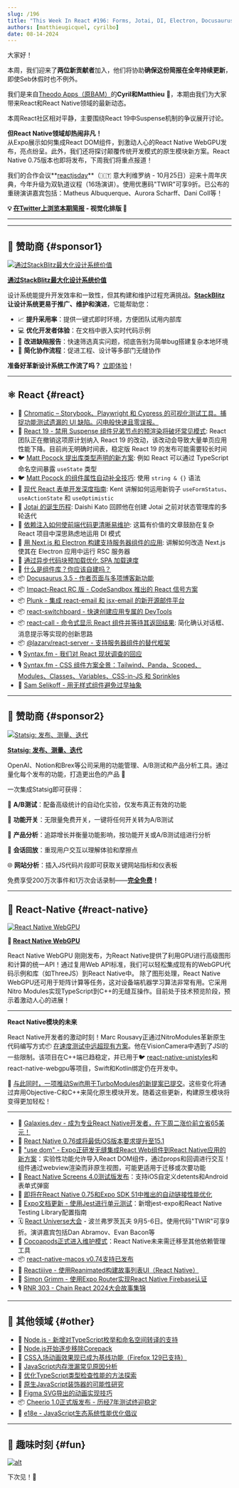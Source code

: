```yaml
---
slug: /196
title: "This Week In React #196: Forms, Jotai, DI, Electron, Docusaurus, Signals, Plunk, React-Server, Switchboard, React-Call, RN WebGPU, Nitro Modules, use dom, macOS, Screens, Autolinking, Cocoapods, Corepack, Node.js, TypeScript..."
authors: [matthieugicquel, cyrilbo]
date: 08-14-2024
---
```


大家好！

本周，我们迎来了**两位新贡献者**加入，他们将协助**确保这份简报在全年持续更新**，即使Seb休假时也不例外。

我们是来自[Theodo Apps（原BAM）](https://apps.theodo.com/en?utm_source=thisweekinreact)的**Cyril和Matthieu** 👋，本期由我们为大家带来React和React Native领域的最新动态。

本周React社区相对平静，主要围绕React 19中Suspense机制的争议展开讨论。

**但React Native领域却热闹非凡！**\
从Expo展示如何集成React DOM组件，到激动人心的React Native WebGPU发布，亮点纷呈。此外，我们还将探讨颠覆传统开发模式的原生模块新方案。React Native 0.75版本也即将发布，下周我们将重点报道！

我们的合作会议**[reactjsday](https://2024.reactjsday.it/?utm_source=thisweekinreact)**（🇮🇹 意大利维罗纳 - 10月25日）迎来十周年庆典，今年升级为双轨道议程（16场演讲）。使用优惠码"TWIR"可享9折。已公布的重磅演讲嘉宾包括：Matheus Albuquerque、Aurora Scharff、Dani Coll等！

<!-- truncate -->

**💡 [在Twitter上浏览本期简报](https://slo.im/thread) - 视觉化排版 🎨**

---


<Support />

---

## 💸 赞助商 {#sponsor1}

[![通过StackBlitz最大化设计系统价值](/emails/issues/196/StackBlitz.jpg)](https://stackblitz.com/design-systems?utm_source=twir&utm_medium=primary)

**[通过StackBlitz最大化设计系统价值](https://stackblitz.com/design-systems?utm_source=twir&utm_medium=primary)**

设计系统能提升开发效率和一致性，但其构建和维护过程充满挑战。[**StackBlitz**](https://stackblitz.com/) **让设计系统更易于推广、维护和演进**，它能帮助您：

- 📈 **提升采用率**：提供一键式即时环境，方便团队试用内部库
- 💻 **优化开发者体验**：在文档中嵌入实时代码示例
- 🐛 **改进缺陷报告**：快速筛选真实问题，彻底告别为简单bug搭建复杂本地环境
- 🤝 **简化协作流程**：促进工程、设计等多部门无缝协作

**准备好革新设计系统工作流了吗？** [立即体验](https://stackblitz.com/design-systems)！

---

## ⚛️ React {#react}

- 💸 [Chromatic – Storybook、Playwright 和 Cypress 的可视化测试工具。捕捉功能测试遗漏的 UI 缺陷。闪电般快速且零误报。](https://www.chromatic.com/features/visual-test?utm_source=thisweekinreact&utm_medium=quick_link&utm_campaign=q3_2024)
- 👀 [React 19 - 禁用 Suspense 组件兄弟节点的预渲染将破坏常见模式](https://github.com/facebook/react/issues/29898): React 团队正在撤销这项原计划纳入 React 19 的改动，该改动会导致大量单页应用性能下降。目前尚无明确时间表，稳定版 React 19 的发布可能需要较长时间
- 🐦 [Matt Pocock 提出库类型声明的新方案](https://x.com/mattpocockuk/status/1821124980043636841): 例如 React 可以通过 TypeScript 命名空间暴露 `useState` 类型
- 🐦 [Matt Pocock 的组件属性自动补全技巧](https://x.com/mattpocockuk/status/1821926395380986219): 使用 `string & {}` 语法
- 📜 [现代 React 表单开发深度指南](https://www.epicreact.dev/react-forms): Kent 讲解如何运用新钩子 `useFormStatus`、`useActionState` 和 `useOptimistic`
- 📜 [Jotai 的诞生历程](https://blog.axlight.com/posts/how-jotai-was-born/): Daishi Kato 回顾他在创建 Jotai 之前对状态管理库的多轮迭代
- 📜 [依赖注入如何使前端代码更清晰易维护](https://codedrivendevelopment.com/posts/dependency-injection-in-react): 这篇有价值的文章鼓励在复杂 React 项目中深思熟虑地运用 DI 模式
- 📜 [用 Next.js 和 Electron 构建支持服务器组件的应用](https://www.saybackend.com/blog/03-electron-nextjs-ssr): 讲解如何改造 Next.js 使其在 Electron 应用中运行 RSC 服务器
- 📜 [通过异步代码块预加载优化 SPA 加载速度](https://mmazzarolo.com/blog/2024-08-13-async-chunk-preloading-on-load/)
- 📜 [什么是组件库？你应该自建吗？](https://component-odyssey.com/articles/10-what-is-a-library-should-you-build-your-own)
- 📦 [Docusaurus 3.5 - 作者页面与多项博客新功能](https://docusaurus.io/blog/releases/3.5)
- 📦 [Impact-React RC 版 - CodeSandbox 推出的 React 信号方案](https://impact-react.dev)
- 📦 [Plunk - 集成 react-email 和 jsx-email 的新开源邮件平台](https://www.useplunk.com/)
- 📦 [react-switchboard - 快速创建应用专属的 DevTools](https://github.com/coryhouse/react-switchboard)
- 📦 [react-call - 命令式显示 React 组件并等待其返回结果](https://github.com/desko27/react-call): 简化确认对话框、消息提示等实现的创新思路
- 📦 [@lazarv/react-server - 支持服务器组件的替代框架](https://react-server.dev/)
- 🎙️ [Syntax.fm - 我们对 React 现状调查的回应](https://syntax.fm/show/805/we-react-to-state-of-react-survey)
- 🎙️ [Syntax.fm - CSS 组件方案全景：Tailwind、Panda、Scoped、Modules、Classes、Variables、CSS-in-JS 和 Sprinkles](https://syntax.fm/show/807/css-components-tailwind-panda-scoped-modules-classes-variables-css-in-js-and-sprinkles)
- 🎥 [Sam Selikoff - 用无样式组件避免过早抽象](https://www.youtube.com/watch?v=9iJK-Vl6PhE)

<SubscribeFormEmbed placement="middle" />

---

## 💸 赞助商 {#sponsor2}

[![Statsig: 发布、测量、迭代](/emails/issues/196/statsig.jpg)](https://statsig.com/?utm_campaign=this-week-in-react&utm_source=sponsorships&utm_medium=email&utm_content=website)

**[Statsig: 发布、测量、迭代](https://statsig.com/?utm_campaign=this-week-in-react&utm_source=sponsorships&utm_medium=email&utm_content=website)**

OpenAI、Notion和Brex等公司采用的功能管理、A/B测试和产品分析工具。通过量化每个发布的功能，打造更出色的产品 🚀

一次集成Statsig即可获得：

🧪 **A/B测试**：配备高级统计的自动化实验，仅发布真正有效的功能

🚩 **功能开关**：无限量免费开关，一键将任何开关转为A/B测试

🥇 **产品分析**：追踪增长并衡量功能影响，按功能开关或A/B测试组进行分析

🎥 **会话回放**：重现用户交互以理解体验和摩擦点

🌐 **网站分析**：插入JS代码片段即可获取关键网站指标和仪表板

免费享受200万次事件和1万次会话录制——[**完全免费**](https://statsig.com/?utm_campaign=this-week-in-react&utm_source=sponsorships&utm_medium=email&utm_content=website)**！**

---

## 📱 React-Native {#react-native}

[![React Native WebGPU](/emails/issues/196/rn-webgpu.jpg)](https://www.youtube.com/watch?v=i-DGY98cTjk)

**🎥 [React Native WebGPU](https://www.youtube.com/watch?v=i-DGY98cTjk)**

React Native WebGPU 刚刚发布，为React Native提供了利用GPU进行高级图形和计算的统一API！通过复用Web API标准，我们可以轻松集成现有的WebGPU代码示例和库（如ThreeJS）到React Native中。
除了图形处理，React Native WebGPU还可用于矩阵计算等任务，这对设备端机器学习算法非常有用。它采用Nitro Modules实现TypeScript到C++的无缝互操作。目前处于技术预览阶段，预示着激动人心的进展！

---

**React Native模块的未来**

React Native开发者的激动时刻！Marc Rousavy正通过NitroModules革新原生代码编写方式📦 [在速度测试中远超现有方案](https://github.com/mrousavy/NitroBenchmarks)。他在VisionCamera中遇到了JSI的一些限制。该项目在C++端已趋稳定，并已用于🐦 [react-native-unistyles](https://x.com/jpudysz/status/1822541758137303233)和react-native-webgpu等项目，Swift和Kotlin绑定仍在开发中。

👀 [与此同时，一项推动Swift用于TurboModules的新提案已提交](https://github.com/okwasniewski/discussions-and-proposals/blob/22edd2c7853aaf2ee654b57f4521e43d668103fb/proposals/0000-swift-turbo-modules.md)。这些变化将通过弃用Objective-C和C++来简化原生模块开发。随着这些更新，构建原生模块将变得更加轻松！

---

- 💸 [Galaxies.dev - 成为专业React Native开发者，在下周二涨价前立省65美元！](https://galaxies.dev/subscription?utm_campaign=announcement&utm_medium=price-updates&utm_source=thisweekinreact.com)
- 👀 [React Native 0.76或将最低iOS版本要求提升至15.1](https://github.com/react-native-community/discussions-and-proposals/discussions/812)
- 👀 ["use dom" - Expo正研发无缝集成React Web组件到React Native应用的新方案](https://docs.expo.dev/guides/dom-components/)：实验性功能允许导入React DOM组件，通过props和回调进行交互！组件通过webview渲染而非原生视图，可能更适用于迁移或次要功能
- 👀 [React Native Screens 4.0测试版发布](https://github.com/software-mansion/react-native-screens/releases/tag/4.0.0-beta.0)：支持iOS自定义detents和Android表单式弹窗
- 👀 [即将在React Native 0.75和Expo SDK 51中推出的自动链接性能优化](https://github.com/react-native-community/discussions-and-proposals/discussions/814)
- 📖 [Expo文档更新 - 使用Jest进行单元测试](https://docs.expo.dev/develop/unit-testing/)：新增jest-expo和React Native Testing Library配置指南
- 🗓️ [React Universe大会](https://www.reactuniverseconf.com/?utm_source=thisweekinreact) - 波兰弗罗茨瓦夫 9月5-6日。使用代码"TWIR"可享9折。演讲嘉宾包括Dan Abramov、Evan Bacon等
- 📜 [Cocoapods正式进入维护模式](https://blog.cocoapods.org/CocoaPods-Support-Plans/)：React Native未来需迁移至其他依赖管理工具
- 📦 [react-native-macos v0.74支持已发布](https://github.com/microsoft/react-native-macos/releases/tag/v0.74.1)
- 🎥 [Reactiiive - 使用Reanimated构建故事列表UI（React Native）](https://www.youtube.com/watch?v=NNRym_f8JsA)
- 🎥 [Simon Grimm - 使用Expo Router实现React Native Firebase认证](https://www.youtube.com/watch?v=BsOik6ycGqk)
- 🎙️ [RNR 303 - Chain React 2024大会故事集锦](https://www.reactnativeradio.com/episodes/rnr-303-stories-from-chain-react-2024)

---

## 🔀 其他领域 {#other}

- 👀 [Node.js - 新增对TypeScript枚举和命名空间转译的支持](https://github.com/nodejs/node/pull/54283)
- 📜 [Node.js开始逐步移除Corepack](https://socket.dev/blog/node-js-takes-steps-towards-removing-corepack?utm_medium=feed)
- 📜 [CSS入场动画效果现已成为基线功能（Firefox 129已支持）](https://web.dev/blog/baseline-entry-animations?hl=en)
- 📜 [JavaScript内存泄漏常见原因分析](https://www.trevorlasn.com/blog/common-causes-of-memory-leaks-in-javascript/)
- 📜 [优化TypeScript类型检查性能的方法探索](https://www.edgedb.com/blog/an-approach-to-optimizing-typescript-type-checking-performance#how-do-we-quantify-the-type-checker-s-workload)
- 📜 [原生JavaScript装饰器的可能性研究](https://frontendmasters.com/blog/exploring-the-possibilities-of-native-javascript-decorators/?ref=cms.macarthur.me)
- 📜 [Figma SVG导出的动画实现技巧](https://courses.nan.fyi/blog/svg/animating-figma-exports)
- 📦 [Cheerio 1.0正式版发布 - 历经7年测试终迎稳定](https://cheerio.js.org/blog/cheerio-1.0)
- 🔗 [e18e - JavaScript生态系统性能优化倡议](https://e18e.dev/)

---

## 🤭 趣味时刻 {#fun}

[![alt](/emails/issues/196/meme.jpg)](https://x.com/DavidKPiano/status/1822633099433316504)

下次见！👋